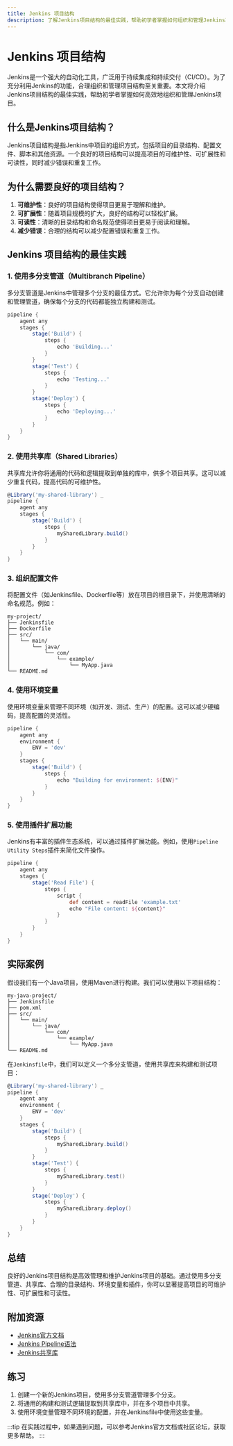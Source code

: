 ```yaml
---
title: Jenkins 项目结构
description: 了解Jenkins项目结构的最佳实践，帮助初学者掌握如何组织和管理Jenkins项目，以提高效率和可维护性。
---
```


# Jenkins 项目结构

Jenkins是一个强大的自动化工具，广泛用于持续集成和持续交付（CI/CD）。为了充分利用Jenkins的功能，合理组织和管理项目结构至关重要。本文将介绍Jenkins项目结构的最佳实践，帮助初学者掌握如何高效地组织和管理Jenkins项目。

## 什么是Jenkins项目结构？

Jenkins项目结构是指Jenkins中项目的组织方式，包括项目的目录结构、配置文件、脚本和其他资源。一个良好的项目结构可以提高项目的可维护性、可扩展性和可读性，同时减少错误和重复工作。

## 为什么需要良好的项目结构？

1. **可维护性**：良好的项目结构使得项目更易于理解和维护。
2. **可扩展性**：随着项目规模的扩大，良好的结构可以轻松扩展。
3. **可读性**：清晰的目录结构和命名规范使得项目更易于阅读和理解。
4. **减少错误**：合理的结构可以减少配置错误和重复工作。

## Jenkins 项目结构的最佳实践

### 1. 使用多分支管道（Multibranch Pipeline）

多分支管道是Jenkins中管理多个分支的最佳方式。它允许你为每个分支自动创建和管理管道，确保每个分支的代码都能独立构建和测试。

```groovy
pipeline {
    agent any
    stages {
        stage('Build') {
            steps {
                echo 'Building...'
            }
        }
        stage('Test') {
            steps {
                echo 'Testing...'
            }
        }
        stage('Deploy') {
            steps {
                echo 'Deploying...'
            }
        }
    }
}
```

### 2. 使用共享库（Shared Libraries）

共享库允许你将通用的代码和逻辑提取到单独的库中，供多个项目共享。这可以减少重复代码，提高代码的可维护性。

```groovy
@Library('my-shared-library') _
pipeline {
    agent any
    stages {
        stage('Build') {
            steps {
                mySharedLibrary.build()
            }
        }
    }
}
```

### 3. 组织配置文件

将配置文件（如Jenkinsfile、Dockerfile等）放在项目的根目录下，并使用清晰的命名规范。例如：

```
my-project/
├── Jenkinsfile
├── Dockerfile
├── src/
│   └── main/
│       └── java/
│           └── com/
│               └── example/
│                   └── MyApp.java
└── README.md
```

### 4. 使用环境变量

使用环境变量来管理不同环境（如开发、测试、生产）的配置。这可以减少硬编码，提高配置的灵活性。

```groovy
pipeline {
    agent any
    environment {
        ENV = 'dev'
    }
    stages {
        stage('Build') {
            steps {
                echo "Building for environment: ${ENV}"
            }
        }
    }
}
```

### 5. 使用插件扩展功能

Jenkins有丰富的插件生态系统，可以通过插件扩展功能。例如，使用`Pipeline Utility Steps`插件来简化文件操作。

```groovy
pipeline {
    agent any
    stages {
        stage('Read File') {
            steps {
                script {
                    def content = readFile 'example.txt'
                    echo "File content: ${content}"
                }
            }
        }
    }
}
```

## 实际案例

假设我们有一个Java项目，使用Maven进行构建。我们可以使用以下项目结构：

```
my-java-project/
├── Jenkinsfile
├── pom.xml
├── src/
│   └── main/
│       └── java/
│           └── com/
│               └── example/
│                   └── MyApp.java
└── README.md
```

在`Jenkinsfile`中，我们可以定义一个多分支管道，使用共享库来构建和测试项目：

```groovy
@Library('my-shared-library') _
pipeline {
    agent any
    environment {
        ENV = 'dev'
    }
    stages {
        stage('Build') {
            steps {
                mySharedLibrary.build()
            }
        }
        stage('Test') {
            steps {
                mySharedLibrary.test()
            }
        }
        stage('Deploy') {
            steps {
                mySharedLibrary.deploy()
            }
        }
    }
}
```

## 总结

良好的Jenkins项目结构是高效管理和维护Jenkins项目的基础。通过使用多分支管道、共享库、合理的目录结构、环境变量和插件，你可以显著提高项目的可维护性、可扩展性和可读性。

## 附加资源

- [Jenkins官方文档](https://www.jenkins.io/doc/)
- [Jenkins Pipeline语法](https://www.jenkins.io/doc/book/pipeline/syntax/)
- [Jenkins共享库](https://www.jenkins.io/doc/book/pipeline/shared-libraries/)

## 练习

1. 创建一个新的Jenkins项目，使用多分支管道管理多个分支。
2. 将通用的构建和测试逻辑提取到共享库中，并在多个项目中共享。
3. 使用环境变量管理不同环境的配置，并在Jenkinsfile中使用这些变量。

:::tip
在实践过程中，如果遇到问题，可以参考Jenkins官方文档或社区论坛，获取更多帮助。
:::